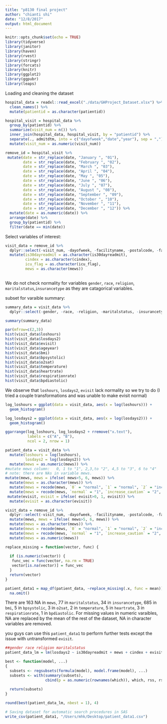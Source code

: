 ```yaml
---
title: "p8130 final project"
author: "chianti shi"
date: "12/8/2017"
output: html_document
---
```


```r
knitr::opts_chunk$set(echo = TRUE)
library(tidyverse)
library(janitor)
library(haven)
library(rvest)
library(stringr)
library(forcats)
library(knitr)
library(ggplot2)
library(ggpubr)
library(leaps)
```


Loading and cleaning the dataset
```r
hospital_data = readxl::read_excel("./data/GHProject_Dataset.xlsx") %>%
  clean_names() %>% 
  mutate(patientid = as.character(patientid)) 

hospital_visit = hospital_data %>% 
  group_by(patientid) %>% 
  summarize(visit_num = n()) %>% 
  inner_join(hospital_data, hospital_visit, by = "patientid") %>% 
  separate(., admitdtm, into = c("dayofweek","date","year"), sep = ",") %>% 
  mutate(visit_num = as.numeric(visit_num)) 

remove_id = hospital_visit %>% 
 mutate(date = str_replace(date, "January ", "01"),
        date = str_replace(date, "February ", "02"),
        date = str_replace(date, "March ", "03"),
        date = str_replace(date, "April ", "04"),
        date = str_replace(date, "May ", "05"),
        date = str_replace(date, "June ", "06"),
        date = str_replace(date, "July ", "07"),
        date = str_replace(date, "August ", "08"),
        date = str_replace(date, "September ", "09"),
        date = str_replace(date, "October ", "10"),
        date = str_replace(date, "November ", "11"),
        date = str_replace(date, "December ", "12")) %>% 
  mutate(date = as.numeric(date)) %>% 
  arrange(date) %>% 
  group_by(patientid) %>% 
  filter(date == min(date)) 
```

Select variables of interest:
```r
visit_data = remove_id %>% 
  dplyr::select(-visit_num, -dayofweek, -facilityname, -postalcode, -facilityzip) %>% 
  mutate(is30dayreadmit = as.character(is30dayreadmit),
         cindex = as.character(cindex),
         icu_flag = as.character(icu_flag),
         mews = as.character(mews))
  
```


We do not check normality for variables `gender`, `race`, `religion`, `maritalstatus`,`insurancetype` as they are catagorical variables. 

subset for varaible summary: 
```r
summary_data = visit_data %>% 
  dplyr::select(-gender, -race, -religion, -maritalstatus, -insurancetype,  -visitid, -date, -year, -is30dayreadmit, -cindex, -icu_flag, -mews)
```

```r
summary(summary_data)
```


```r
par(mfrow=c(2,3))
hist(visit_data$loshours)
hist(visit_data$losdays2)
hist(visit_data$evisit)
hist(visit_data$ageyear)
hist(visit_data$bmi)
hist(visit_data$bpsystolic)
hist(visit_data$o2sat)
hist(visit_data$temperature)
hist(visit_data$heartrate)
hist(visit_data$respirationrate)
hist(visit_data$bpdiastolic)
```


We observe that `loshours`, `losdays2`, `evisit` lack normality so we try to do (I tried a couple transformations and was unable to make evisit normal)

```r
log_loshours = ggplot(data = visit_data, aes(x = log(loshours))) +
  geom_histogram() 

log_losdays2 = ggplot(data = visit_data, aes(x = log(losdays2))) +
  geom_histogram()

ggarrange(log_loshours, log_losdays2 + rremove("x.text"), 
          labels = c("A", "B"),
          ncol = 2, nrow = 1)
```


```r
patient_data = visit_data %>% 
  mutate(loshours = log(loshours),
         losdays2 = log(losdays2)) %>% 
  mutate(mews = as.numeric(mews)) %>% 
#mutate mews column:   0, 1 to "1", 2,3,to "2", 4,5 to "3", 6 to "4"
# note: there are NAs in variable mews.
mutate(mews, mews = ifelse( mews>5, 6, mews)) %>% 
  mutate(mews = as.character(mews)) %>% 
  mutate(mews = recode(mews, `0` = "normal", `1` = "normal", `2` = "increase_caution", `3` = "increase_caution", `4` = "further_deterioration", `5` = "further_deterioration", `6` = "immediate_action_required")) %>% 
  mutate(mews = recode(mews, `normal` = "1", `increase_caution` = "2", `further_deterioration` = "3", `immediate_action_required` = "4" )) %>% 
 mutate(evisit, evisit = ifelse( evisit>0, 1, evisit)) %>% 
  mutate(evisit = as.character(evisit))

visit_data = remove_id %>% 
  dplyr::select(-visit_num, -dayofweek, -facilityname, -postalcode, -facilityzip) %>%
  mutate(mews, mews = ifelse( mews>5, 6, mews)) %>% 
  mutate(mews = as.character(mews)) %>% 
  mutate(mews = recode(mews, `0` = "normal", `1` = "normal", `2` = "increase_caution", `3` = "increase_caution", `4` = "further_deterioration", `5` = "further_deterioration", `6` = "immediate_action_required")) %>% 
  mutate(mews = recode(mews, `normal` = "1", `increase_caution` = "2", `further_deterioration` = "3", `immediate_action_required` = "4" )) %>% 
  mutate(mews = as.numeric(mews))

replace_missing = function(vector, func) {
  
  if (is.numeric(vector)) {
   func_vec = func(vector, na.rm = TRUE)
   vector[is.na(vector)] = func_vec
  }
  return(vector)
}

patient_data1 = map_df(patient_data, ~replace_missing(.x, func = mean)) %>% 
  na.omit() 

```
There are 163 NA in `mews`, 77 in `maritalstatus`, 34 in `insurancetype`, 685 in `bmi`, 5 in `bpsystolic`, 3 in `o2sat`, 2 in `temperature`, 5 in `heartrate`, 3 in `respirationrate`, 1 in `bpdiastolic`. For missing values in numeric varaibles, NA are replaced by the mean of the rest of the dataset, NA in character variables are removed. 


you guys can use this `patient_data1` to perform further tests except the issue with untransformed `evisit`. 



```r
##gender race religion maritalstatus
patient_data_lm = lm(losdays2 ~ is30dayreadmit + mews + cindex + evisit + icu_flag + ageyear + gender + race + religion + maritalstatus + insurancetype, data = patient_data1)

best <- function(model, ...) 
{
  subsets <- regsubsets(formula(model), model.frame(model), ...)
  subsets <- with(summary(subsets),
                  cbind(p = as.numeric(rownames(which)), which, rss, rsq, adjr2, cp, bic))
  
  return(subsets)
}  

round(best(patient_data_lm, nbest = 1), 4)    
```


```r
# Saving dataset for automatic search procedures in SAS
write_csv(patient_data1, "/Users/mhk/Desktop/patient_data1.csv")
```

